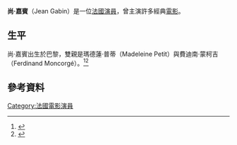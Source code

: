 {{Infobox person
| name = Jean Gabin
| image = Jean Gabin 1958.jpg
| imagesize = 
| caption = 
| birth_name = Jean-Alexis Moncorgé
| birth_date = 1904年5月17日 
| birth_place = [[法國|法國]][[巴黎|巴黎]]
| death_date = {{death date and age |df=yes|1976|11|15|1904|5|17}}
| death_place = [[法國|法國]][[塞納河畔訥伊|塞納河畔訥伊]]
| yearsactive = 1928–1976
| othername = 
| website =
| spouse = Gaby Basset (1925–1930) <br> Suzanne Marguerite Jeanne Mauchain (1933–1939) <br> Dominique Fournier (1949–1976)  
}}

'''尚·嘉賓'''（Jean Gabin）是一位[[法國|法國]][[演員|演員]]，曾主演許多經典[[電影|電影]]。

==生平==
尚·嘉賓出生於巴黎，雙親是瑪德蓮·普蒂（Madeleine Petit）與費迪南·蒙柯吉（Ferdinand Moncorgé）。<ref>{{cite web |url=http://books.google.ca/books?id=pRkMAQAAMAAJ&q=Ferdinand+Moncorg%C3%A9+Petit&dq=Ferdinand+Moncorg%C3%A9+Petit&hl=en&redir_esc=y |title=Qui est qui en France - Jacques Lafitte, Stephen Taylor - Google Books |publisher=Books.google.ca |date=2010-07-02 |accessdate=2014-07-16 |archive-date=2016-04-27 |archive-url=https://web.archive.org/web/20160427172415/https://books.google.ca/books?id=pRkMAQAAMAAJ&q=Ferdinand+Moncorg%C3%A9+Petit&dq=Ferdinand+Moncorg%C3%A9+Petit&hl=en&redir_esc=y |dead-url=no }}</ref><ref>{{cite web |url=http://www.filmreference.com/Actors-and-Actresses-El-Ga/Gabin-Jean.html |title=Jean Gabin - Actors and Actresses - Films as Actor:, Publications |publisher=Filmreference.com |date= |accessdate=2014-07-16 |archive-date=2017-06-20 |archive-url=https://web.archive.org/web/20170620085631/http://www.filmreference.com/Actors-and-Actresses-El-Ga/Gabin-Jean.html |dead-url=no }}</ref> 

==參考資料==
{{Reflist}}


{{柏林影展最佳男演員銀熊獎}}
{{威尼斯影展最佳男演員獎}}
{{DEFAULTSORT: Gabin, Jean}}
[[Category:法國電影演員|Category:法國電影演員]]